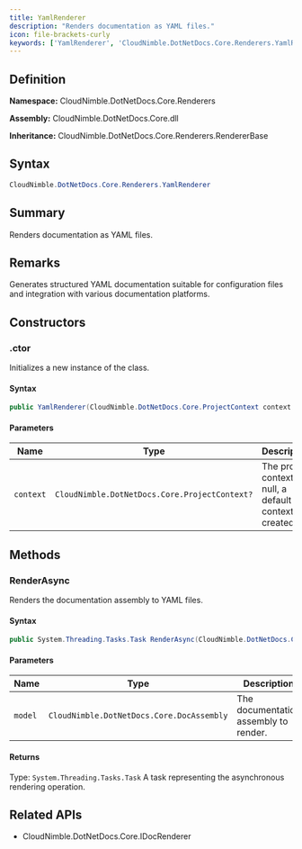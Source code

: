 ```yaml
---
title: YamlRenderer
description: "Renders documentation as YAML files."
icon: file-brackets-curly
keywords: ['YamlRenderer', 'CloudNimble.DotNetDocs.Core.Renderers.YamlRenderer', 'CloudNimble.DotNetDocs.Core.Renderers', 'class', 'CloudNimble.DotNetDocs.Core.Renderers.RendererBase', 'CloudNimble.DotNetDocs.Core.IDocRenderer']
---
```


## Definition

**Namespace:** CloudNimble.DotNetDocs.Core.Renderers

**Assembly:** CloudNimble.DotNetDocs.Core.dll

**Inheritance:** CloudNimble.DotNetDocs.Core.Renderers.RendererBase

## Syntax

```csharp
CloudNimble.DotNetDocs.Core.Renderers.YamlRenderer
```

## Summary

Renders documentation as YAML files.

## Remarks

Generates structured YAML documentation suitable for configuration files and
            integration with various documentation platforms.

## Constructors

### .ctor

Initializes a new instance of the  class.

#### Syntax

```csharp
public YamlRenderer(CloudNimble.DotNetDocs.Core.ProjectContext context = null)
```

#### Parameters

| Name | Type | Description |
|------|------|-------------|
| `context` | `CloudNimble.DotNetDocs.Core.ProjectContext?` | The project context. If null, a default context is created. |

## Methods

### RenderAsync

Renders the documentation assembly to YAML files.

#### Syntax

```csharp
public System.Threading.Tasks.Task RenderAsync(CloudNimble.DotNetDocs.Core.DocAssembly model)
```

#### Parameters

| Name | Type | Description |
|------|------|-------------|
| `model` | `CloudNimble.DotNetDocs.Core.DocAssembly` | The documentation assembly to render. |

#### Returns

Type: `System.Threading.Tasks.Task`
A task representing the asynchronous rendering operation.

## Related APIs

- CloudNimble.DotNetDocs.Core.IDocRenderer

